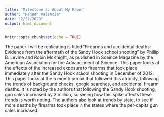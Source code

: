 ```yaml
---
title: 'Milestone 3: About My Paper'
author: "Hannah Valencia"
date: "2/22/2020"
output: html_document
---
```


```r
knitr::opts_chunk$set(echo = TRUE)
```

The paper I will be replicating is titled "Firearms and accidental deaths: Evidence from the aftermath of the Sandy Hook school shooting" by Phillip B. Levine and Robin McKnight, as published in Sceince Magazine by the American Association for the Advancement of Science. This paper looks at the effects of the increased exposure to firearms that took place immediately after the Sandy Hook school shooting in December of 2012. This paper looks at the 5 month period that followed this atrocity, following the trends of background checks, google searches, and accidental firearm deaths. It is noted by the authors that following the Sandy Hook shooting, gun sales increased by 3 million, so seeing how this spike affects these trends is worth noting. The authors also look at trends by state, to see if more deaths by firearms took place in the states where the per-capita gun sales increased.

